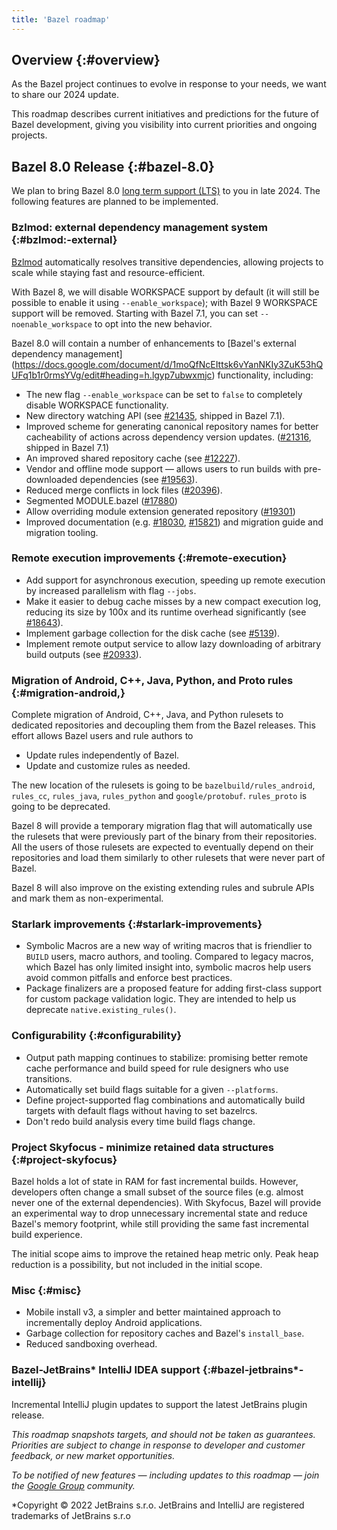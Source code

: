 ```yaml
---
title: 'Bazel roadmap'
---
```


## Overview {:#overview}

As the Bazel project continues to evolve in response to your needs, we want to
share our 2024 update.

This roadmap describes current initiatives and predictions for the future of
Bazel development, giving you visibility into current priorities and ongoing
projects.

## Bazel 8.0 Release {:#bazel-8.0}

We plan to bring Bazel 8.0 [long term support
(LTS)](https://bazel.build/release/versioning) to you in late 2024.
The following features are planned to be implemented.

### Bzlmod: external dependency management system {:#bzlmod:-external}

[Bzlmod](https://bazel.build/versions/8.2.0/docs/bzlmod) automatically resolves transitive
dependencies, allowing projects to scale while staying fast and
resource-efficient.

With Bazel 8, we will disable WORKSPACE support by default (it will still be
possible to enable it using `--enable_workspace`); with Bazel 9 WORKSPACE
support will be removed. Starting with Bazel 7.1, you can set
`--noenable_workspace` to opt into the new behavior.

Bazel 8.0 will contain a number of enhancements to
[Bazel's external dependency management]
(https://docs.google.com/document/d/1moQfNcEIttsk6vYanNKIy3ZuK53hQUFq1b1r0rmsYVg/edit#heading=h.lgyp7ubwxmjc)
functionality, including:

*   The new flag `--enable_workspace` can be set to `false` to completely
    disable WORKSPACE functionality.
*   New directory watching API (see
    [#21435](https://github.com/bazelbuild/bazel/pull/21435), shipped in Bazel
    7.1).
*   Improved scheme for generating canonical repository names for better
    cacheability of actions across dependency version updates.
    ([#21316](https://github.com/bazelbuild/bazel/pull/21316), shipped in Bazel
    7.1)
*   An improved shared repository cache (see
    [#12227](https://github.com/bazelbuild/bazel/issues/12227)).
*   Vendor and offline mode support — allows users to run builds with
    pre-downloaded dependencies (see
    [#19563](https://github.com/bazelbuild/bazel/issues/19563)).
*   Reduced merge conflicts in lock files
    ([#20396](https://github.com/bazelbuild/bazel/issues/20369)).
*   Segmented MODULE.bazel
    ([#17880](https://github.com/bazelbuild/bazel/issues/17880))
*   Allow overriding module extension generated repository
    ([#19301](https://github.com/bazelbuild/bazel/issues/19301))
*   Improved documentation (e.g.
    [#18030](https://github.com/bazelbuild/bazel/issues/18030),
    [#15821](https://github.com/bazelbuild/bazel/issues/15821)) and migration
    guide and migration tooling.

### Remote execution improvements {:#remote-execution}

*   Add support for asynchronous execution, speeding up remote execution by
    increased parallelism with flag `--jobs`.
*   Make it easier to debug cache misses by a new compact execution log,
    reducing its size by 100x and its runtime overhead significantly (see
    [#18643](https://github.com/bazelbuild/bazel/issues/18643)).
*   Implement garbage collection for the disk cache (see
    [#5139](https://github.com/bazelbuild/bazel/issues/5139)).
*   Implement remote output service to allow lazy downloading of arbitrary build
    outputs (see
    [#20933](https://github.com/bazelbuild/bazel/discussions/20933)).

### Migration of Android, C++, Java, Python, and Proto rules {:#migration-android,}

Complete migration of Android, C++, Java, and Python rulesets to dedicated
repositories and decoupling them from the Bazel releases. This effort allows
Bazel users and rule authors to

*   Update rules independently of Bazel.
*   Update and customize rules as needed.

The new location of the rulesets is going to be `bazelbuild/rules_android`,
`rules_cc`, `rules_java`, `rules_python` and `google/protobuf`. `rules_proto` is
going to be deprecated.

Bazel 8 will provide a temporary migration flag that will automatically use the
rulesets that were previously part of the binary from their repositories. All
the users of those rulesets are expected to eventually depend on their
repositories and load them similarly to other rulesets that were never part of
Bazel.

Bazel 8 will also improve on the existing extending rules and subrule APIs and
mark them as non-experimental.

### Starlark improvements {:#starlark-improvements}

*   Symbolic Macros are a new way of writing macros that is friendlier to
    `BUILD` users, macro authors, and tooling. Compared to legacy macros, which
    Bazel has only limited insight into, symbolic macros help users avoid common
    pitfalls and enforce best practices.
*   Package finalizers are a proposed feature for adding first-class support for
    custom package validation logic. They are intended to help us deprecate
    `native.existing_rules()`.

### Configurability {:#configurability}

*   Output path mapping continues to stabilize: promising better remote cache
    performance and build speed for rule designers who use transitions.
*   Automatically set build flags suitable for a given `--platforms`.
*   Define project-supported flag combinations and automatically build targets
    with default flags without having to set bazelrcs.
*   Don't redo build analysis every time build flags change.

### Project Skyfocus - minimize retained data structures {:#project-skyfocus}

Bazel holds a lot of state in RAM for fast incremental builds. However,
developers often change a small subset of the source files (e.g. almost never
one of the external dependencies). With Skyfocus, Bazel will provide an
experimental way to drop unnecessary incremental state and reduce Bazel's memory
footprint, while still providing the same fast incremental build experience.

The initial scope aims to improve the retained heap metric only. Peak heap
reduction is a possibility, but not included in the initial scope.

### Misc {:#misc}

*   Mobile install v3, a simpler and better maintained approach to incrementally
    deploy Android applications.
*   Garbage collection for repository caches and Bazel's `install_base`.
*   Reduced sandboxing overhead.

### Bazel-JetBrains* IntelliJ IDEA support {:#bazel-jetbrains*-intellij}

Incremental IntelliJ plugin updates to support the latest JetBrains plugin
release.

*This roadmap snapshots targets, and should not be taken as guarantees.
Priorities are subject to change in response to developer and customer
feedback, or new market opportunities.*

*To be notified of new features — including updates to this roadmap — join the
[Google Group](https://groups.google.com/g/bazel-discuss) community.*

*Copyright © 2022 JetBrains s.r.o. JetBrains and IntelliJ are registered trademarks of JetBrains s.r.o
